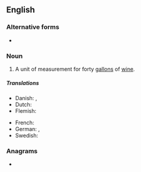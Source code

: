 ==English==

===Alternative forms===
* {{l|en|aam}}

===Noun===
{{en-noun}}

# {{lb|en|obsolete}} A unit of measurement for forty [[gallon]]s of [[wine]].

=====Translations=====
{{trans-top}}
* Danish: {{t+|da|ame}}, {{t|da|ahme}}
* Dutch: {{t+|nl|aam}}
* Flemish: {{t|vls|aem}}
{{trans-mid}}
* French: {{t+|fr|aime}}
* German: {{t+|de|ohm}}, {{t|de|ahm}}
* Swedish: {{t+|sv|åm}}
{{trans-bottom}}

===Anagrams===
* {{anagrams|en|a=amw|MAW|Maw|WMA|maw|mwa}}
